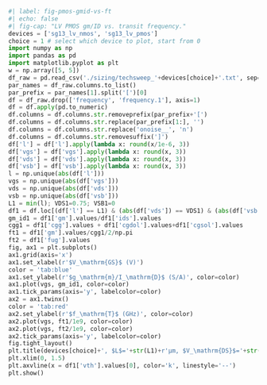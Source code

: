 ```python
#| label: fig-pmos-gmid-vs-ft
#| echo: false
#| fig-cap: "LV PMOS gm/ID vs. transit frequency."
devices = ['sg13_lv_nmos', 'sg13_lv_pmos']
choice = 1 # select which device to plot, start from 0
import numpy as np
import pandas as pd
import matplotlib.pyplot as plt
w = np.array([5, 5])
df_raw = pd.read_csv('./sizing/techsweep_'+devices[choice]+'.txt', sep=r'\s+')
par_names = df_raw.columns.to_list()
par_prefix = par_names[1].split('[')[0]
df = df_raw.drop(['frequency', 'frequency.1'], axis=1)
df = df.apply(pd.to_numeric)
df.columns = df.columns.str.removeprefix(par_prefix+'[')
df.columns = df.columns.str.replace(par_prefix[1:], '')
df.columns = df.columns.str.replace('onoise__', 'n')
df.columns = df.columns.str.removesuffix(']')
df['l'] = df['l'].apply(lambda x: round(x/1e-6, 3))
df['vgs'] = df['vgs'].apply(lambda x: round(x, 3))
df['vds'] = df['vds'].apply(lambda x: round(x, 3))
df['vsb'] = df['vsb'].apply(lambda x: round(x, 3))
l = np.unique(abs(df['l']))
vgs = np.unique(abs(df['vgs']))
vds = np.unique(abs(df['vds']))
vsb = np.unique(abs(df['vsb']))
L1 = min(l); VDS1=0.75; VSB1=0
df1 = df.loc[(df['l'] == L1) & (abs(df['vds']) == VDS1) & (abs(df['vsb']) == VSB1)]
gm_id1 = df1['gm'].values/df1['ids'].values
cgg1 = df1['cgg'].values + df1['cgdol'].values+df1['cgsol'].values 
ft1 = df1['gm'].values/cgg1/2/np.pi
ft2 = df1['fug'].values
fig, ax1 = plt.subplots()
ax1.grid(axis='x')
ax1.set_xlabel(r'$V_\mathrm{GS}$ (V)')
color = 'tab:blue'
ax1.set_ylabel(r'$g_\mathrm{m}/I_\mathrm{D}$ (S/A)', color=color)
ax1.plot(vgs, gm_id1, color=color)
ax1.tick_params(axis='y', labelcolor=color)
ax2 = ax1.twinx()
color = 'tab:red'
ax2.set_ylabel(r'$f_\mathrm{T}$ (GHz)', color=color)
ax2.plot(vgs, ft1/1e9, color=color)
ax2.plot(vgs, ft2/1e9, color=color)
ax2.tick_params(axis='y', labelcolor=color)
fig.tight_layout()
plt.title(devices[choice]+', $L$='+str(L1)+r'µm, $V_\mathrm{DS}$='+str(VDS1)+r'V, $V_\mathrm{SB}$='+str(VSB1)+'V')
plt.xlim(0, 1.5)
plt.axvline(x = df1['vth'].values[0], color='k', linestyle='--')
plt.show()
```